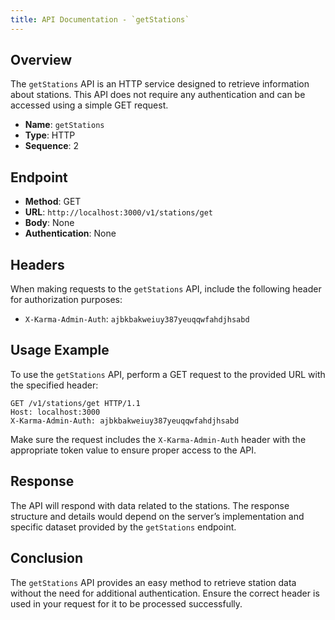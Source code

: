 ```yaml
---
title: API Documentation - `getStations`
---
```


## Overview

The `getStations` API is an HTTP service designed to retrieve information about stations. This API does not require any authentication and can be accessed using a simple GET request.

- **Name**: `getStations`
- **Type**: HTTP
- **Sequence**: 2

## Endpoint

- **Method**: GET
- **URL**: `http://localhost:3000/v1/stations/get`
- **Body**: None
- **Authentication**: None

## Headers

When making requests to the `getStations` API, include the following header for authorization purposes:

- `X-Karma-Admin-Auth`: `ajbkbakweiuy387yeuqqwfahdjhsabd`

## Usage Example

To use the `getStations` API, perform a GET request to the provided URL with the specified header:

```
GET /v1/stations/get HTTP/1.1
Host: localhost:3000
X-Karma-Admin-Auth: ajbkbakweiuy387yeuqqwfahdjhsabd
```

Make sure the request includes the `X-Karma-Admin-Auth` header with the appropriate token value to ensure proper access to the API.

## Response

The API will respond with data related to the stations. The response structure and details would depend on the server’s implementation and specific dataset provided by the `getStations` endpoint.

## Conclusion

The `getStations` API provides an easy method to retrieve station data without the need for additional authentication. Ensure the correct header is used in your request for it to be processed successfully.